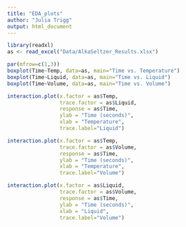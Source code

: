 ```yaml
---
title: "EDA_plots"
author: "Julia Trigg"
output: html_document
---
```


```r
library(readxl)
as <- read_excel("Data/AlkaSeltzer_Results.xlsx")
```

```r
par(mfrow=c(1,3))
boxplot(Time~Temp, data=as, main="Time vs. Temperature")
boxplot(Time~Liquid, data=as, main="Time vs. Liquid")
boxplot(Time~Volume, data=as, main="Time vs. Volume")
```

```r
interaction.plot(x.factor = as$Temp,
                 trace.factor = as$Liquid,
                 response = as$Time,
                 ylab = "Time (seconds)",
                 xlab = "Temperature",
                 trace.label="Liquid")

interaction.plot(x.factor = as$Temp,
                 trace.factor = as$Volume,
                 response = as$Time,
                 ylab = "Time (seconds)",
                 xlab = "Temperature",
                 trace.label="Volume")

interaction.plot(x.factor = as$Liquid,
                 trace.factor = as$Volume,
                 response = as$Time,
                 ylab = "Time (seconds)",
                 xlab = "Liquid",
                 trace.label="Volume")
```
